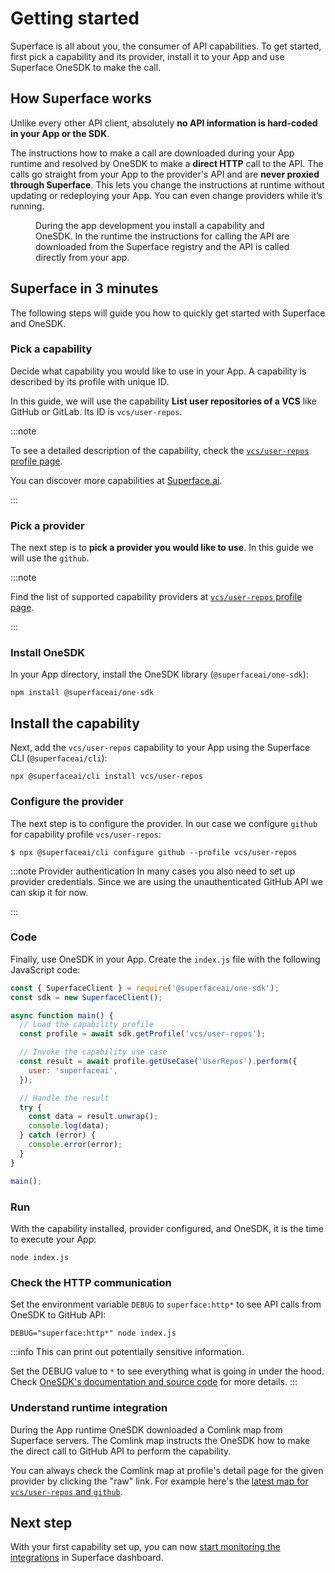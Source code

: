 
# Getting started

Superface is all about you, the consumer of API capabilities. To get started, first pick a capability and its provider, install it to your App and use Superface OneSDK to make the call.

## How Superface works

Unlike every other API client, absolutely **no API information is hard-coded in your App or the SDK**.

The instructions how to make a call are downloaded during your App runtime and resolved by OneSDK to make a **direct HTTP** call to the API. The calls go straight from your App to the provider's API and are **never proxied through Superface**. This lets you change the instructions at runtime without updating or redeploying your App. You can even change providers while it’s running.

<figure>
  <HowItWorksDiagram />
  <figcaption>
    During the app development you install a capability and OneSDK. In the
    runtime the instructions for calling the API are downloaded from the
    Superface registry and the API is called directly from your app.
  </figcaption>
</figure>

## Superface in 3 minutes

The following steps will guide you how to quickly get started with Superface and OneSDK.

<div class="count-steps-h3">

### Pick a capability

Decide what capability you would like to use in your App. A capability is described by its profile with unique ID.

In this guide, we will use the capability **List user repositories of a VCS** like GitHub or GitLab. Its ID is `vcs/user-repos`.

:::note

To see a detailed description of the capability, check the [`vcs/user-repos` profile page](https://superface.ai/vcs/user-repos).

You can discover more capabilities at [Superface.ai](https://superface.ai/catalog).

:::

### Pick a provider

The next step is to **pick a provider you would like to use**. In this guide we will use the `github`.

:::note

Find the list of supported capability providers at [`vcs/user-repos` profile page](https://superface.ai/vcs/user-repos).

:::

### Install OneSDK

In your App directory, install the OneSDK library (`@superfaceai/one-sdk`):

```shell
npm install @superfaceai/one-sdk
```

## Install the capability

Next, add the `vcs/user-repos` capability to your App using the Superface CLI (`@superfaceai/cli`):

```shell
npx @superfaceai/cli install vcs/user-repos
```

### Configure the provider

The next step is to configure the provider. In our case we configure `github` for capability profile `vcs/user-repos`:

```shell
$ npx @superfaceai/cli configure github --profile vcs/user-repos
```

:::note Provider authentication
In many cases you also need to set up provider credentials. Since we
are using the unauthenticated GitHub API we can skip it for now.

<!-- TODO:
To learn how to authenticate providers check the provider authentication.
-->

:::

### Code

Finally, use OneSDK in your App. Create the `index.js` file with the following JavaScript code:

```js title="index.js"
const { SuperfaceClient } = require('@superfaceai/one-sdk');
const sdk = new SuperfaceClient();

async function main() {
  // Load the capability profile
  const profile = await sdk.getProfile('vcs/user-repos');

  // Invoke the capability use case
  const result = await profile.getUseCase('UserRepos').perform({
    user: 'superfaceai',
  });

  // Handle the result
  try {
    const data = result.unwrap();
    console.log(data);
  } catch (error) {
    console.error(error);
  }
}

main();
```

### Run

With the capability installed, provider configured, and OneSDK, it is the time to execute your App:

```shell
node index.js
```

### Check the HTTP communication

Set the environment variable `DEBUG` to `superface:http*` to see API calls from OneSDK to GitHub API:

```shell
DEBUG="superface:http*" node index.js
```

:::info
This can print out potentially sensitive information.

Set the DEBUG value to `*` to see everything what is going in under the hood. Check [OneSDK's documentation and source code](https://github.com/superfaceai/one-sdk-js) for more details.
:::

### Understand runtime integration

During the App runtime OneSDK downloaded a Comlink map from Superface servers. The Comlink map instructs the OneSDK how to make the direct call to GitHub API to perform the capability.

You can always check the Comlink map at profile's detail page for the given provider by clicking the "raw" link. For example here's the [latest map for `vcs/user-repos` and `github`](https://superface.ai/raw/vcs/user-repos.github@1.0.suma).

</div>

## Next step

With your first capability set up, you can now [start monitoring the integrations](./integrations-monitoring.mdx) in Superface dashboard.
